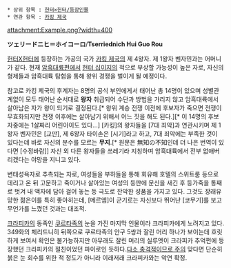  * 상위 항목 : [[헌터×헌터/등장인물]]
 * 연관 항목 : [[카킹 제국]]

attachment:Example.png?width=400

'''ツェリードニヒ＝ホイコーロ'''/'''Tserriednich Hui Guo Rou'''

[[헌터X헌터]]에 등장하는 가공의 국가 [[카킹 제국]]의 제 4왕자. 제 1왕자 벤자민과는 어머니가 같다. 현재 [[암흑대륙]]편에서 [[헌터 십이지]]의 적으로 부상할 가능성이 높은 자로, 자신의 형제들과 암흑대륙 탐험을 통해 왕위 경쟁을 벌이게 될 예정이다.

참고로 카킹 제국의 후계자는 8명의 공식 부인에게서 태어난 총 14명이 있으며 성별관계없이 모두 태어난 순서대로 '''왕자''' 취급되어 수단과 방법을 가리지 않고 암흑대륙에서 살아남은 자가 왕이 되기로 결정된다.[* 왕위 계승 전쟁 이전에 후보자가 죽으면 전쟁이 무효화되지만 전쟁 이후에는 살아남기 위해서 어느 짓을 해도 된다.][* 이 14명의 후보자중에는 1살짜리 어린아이도 있다...] [카킹]의 왕자들을 [7대 죄악]과 연관시키며 제 1왕자 벤자민은 [교만], 제 6왕자 타이손은 [시기]라고 하고, 7대 죄악에는 부족한 것이 있다는데 바로 자신의 분수를 모르는 '''무지'''.[* 원문은 無知の不知인데 더 나은 번역이 있다면 [수정바람]] 자신 외 다른 왕자들을 쓰레기라 지칭하며 암흑대륙에서 전부 없애버리겠다는 야망을 지니고 있다.

변태성욕자로 추측되는 자로, 여성들을 부하들을 통해 회유해 호텔의 스위트룸 등으로 데리고 온 뒤 고문하고 죽이거나 살아있는 여성의 등판에 문신을 새긴 후 등가죽을 통째로 벗겨 내 액자에 담아 걸어 놓는 등 극도로 잔악한 성품을 가지고 있다. 그것도 장래유망한 젊은이를 특히 좋아히는데, [메르엠]이 군기로는 자신보다 뛰어난 [코무기]를 보고 무언가를 느꼈던 것과는 대조적.

[[크라피카]]의 동족인 [[쿠르타족]]의 눈을 가진 마지막 인물이라 크라피카에게 노려지고 있다. 349화의 체리드니히 뒤쪽으로 쿠르타족의 안구 5쌍과 잘린 머리 하나가 보이는데 흐릿하게 보여서 확인은 불가능하지만 아무래도 잘린 머리의 실루엣이 크라피카 추억편에 등장했던 크라피카의 절친이었던 파이로인 듯하다.[http://s27.postimg.org/p91lyu6g3/pairo_beheaded.png 다소 충격적이므로 주의] 맞다면 단순히 붉은 눈 회수를 위한 적 정도가 아니라 이래저래 크라피카와는 악연 확정.
